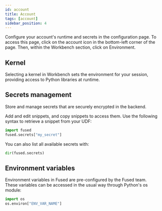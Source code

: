 ```yaml
---
id: account
title: Account
tags: [account]
sidebar_position: 4
---
```



Configure your account's runtime and secrets in the configuration page. To access this page, click on the account icon in the bottom-left corner of the page. Then, within the Workbench section, click on Environment.





 <ReactPlayer playsinline={true} className="video__player" playing={false} muted={true} controls height="100%" url="https://fused-magic.s3.us-west-2.amazonaws.com/workbench-walkthrough-videos/docs_rewrite/account_page3.mp4" width="100%" />




## Kernel

Selecting a kernel in Workbench sets the environment for your session, providing access to Python libraries at runtime.

## Secrets management

Store and manage secrets that are securely encrypted in the backend.

Add and edit snippets, and copy snippets to access them. Use the following syntax to retrieve a snippet from your UDF:

```python showLineNumbers
import fused
fused.secrets["my_secret"]
```

You can also list all available secrets with:

```python showLineNumbers
dir(fused.secrets)
```


## Environment variables
Environment variables in Fused are pre-configured by the Fused team. These variables can be accessed in the usual way through Python's os module:

```python showLineNumbers
import os
os.environ["ENV_VAR_NAME"]
```
